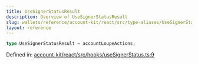 ```yaml
---
title: UseSignerStatusResult
description: Overview of UseSignerStatusResult
slug: wallets/reference/account-kit/react/src/type-aliases/UseSignerStatusResult
layout: reference
---
```


```ts
type UseSignerStatusResult = accountLoupeActions;
```

Defined in: [account-kit/react/src/hooks/useSignerStatus.ts:9](https://github.com/alchemyplatform/aa-sdk/blob/da19afd63b0ba06a4de95b0d2d7871f64d546304/account-kit/react/src/hooks/useSignerStatus.ts#L9)
